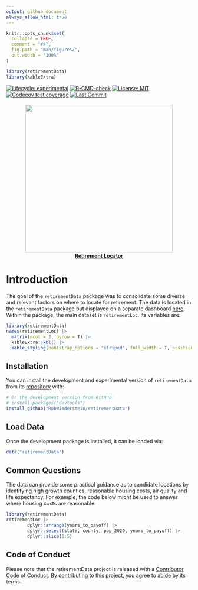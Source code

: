 ```yaml
---
output: github_document
always_allow_html: true
---
```


<!-- README.md is generated from README.Rmd. Please edit that file -->

```r
knitr::opts_chunk$set(
  collapse = TRUE,
  comment = "#>",
  fig.path = "man/figures/",
  out.width = "100%"
)
```

```r
library(retirementData)
library(kableExtra)
```


<!-- badges: start -->
[![Lifecycle: experimental](https://img.shields.io/badge/lifecycle-experimental-orange.svg)](https://lifecycle.r-lib.org/articles/stages.html#experimental)
[![R-CMD-check](https://github.com/RobWiederstein/retirement/workflows/R-CMD-check/badge.svg)](https://github.com/RobWiederstein/retirement/actions)
[![License: MIT](https://img.shields.io/badge/license-MIT-bright%20green)](https://img.shields.io/badge/license-MIT-bright%20green)
[![Codecov test coverage](https://codecov.io/gh/RobWiederstein/retirement/branch/main/graph/badge.svg)](https://codecov.io/gh/RobWiederstein/retirement?branch=main)
[![Last Commit](https://img.shields.io/github/last-commit/RobWiederstein/retirementData)](https://img.shields.io/github/last-commit/RobWiederstein/retirementData)
<!-- badges: end -->

<h4 align= "center">
<a href='https://rob-wiederstein.shinyapps.io/retirementdash/'><img src='man/figures/retirement-dashboard.jpg' align="center" height="400"/><br/></a>
<a href='https://rob-wiederstein.shinyapps.io/retirementdash/'>Retirement Locator</a>
</h4>

# Introduction

The goal of the `retirementData` package was to consolidate some diverse and relevant factors on where to locate for retirement.  The data is located in the `retirementData` package but displayed on a separate dashboard [here](https://rob-wiederstein.shinyapps.io/retirementdash/?_ga=2.99037854.1258475930.1633524763-1285109657.1633184174).  Within the package, the main dataset is `retirementLoc`. Its variables are:

```r
library(retirementData)
names(retirementLoc) |> 
  matrix(ncol = 3, byrow = T) |>
  kableExtra::kbl() |>
  kable_styling(bootstrap_options = "striped", full_width = T, position = 'center')
```



## Installation

You can install the development and experimental version of `retirementData` from its [repository](https://github.com/RobWiederstein/retirementData) with:

``` r
# Or the development version from GitHub:
# install.packages("devtools")
install_github("RobWiederstein/retirementData")
```

## Load Data

Once the development package is installed, it can be loaded via:

```r
data("retirementData")
```


## Common Questions

The data can provide some practical guidance as to candidate locations by identifying high growth counties, reasonable housing costs, air quality and life expectancy. For example, the code below might be used to answer where housing costs are reasonable:

```r
library(retirementData)
retirementLoc |>
        dplyr::arrange(years_to_payoff) |>
        dplyr::select(state, county, pop_2020, years_to_payoff) |>
        dplyr::slice(1:5)
```

<!--You'll still need to render `README.Rmd` regularly, to keep `README.md` up-to-date. `devtools::build_readme()` is handy for this. You could also use GitHub Actions to re-render `README.Rmd` every time you push. An example workflow can be found here: <https://github.com/r-lib/actions/tree/master/examples>.


# Displaying Code Blocks

In that case, don't forget to commit and push the resulting figure files, so they display on GitHub and CRAN.
-->

## Code of Conduct

Please note that the retirementData project is released with a [Contributor Code of Conduct](https://contributor-covenant.org/version/2/0/CODE_OF_CONDUCT.html). By contributing to this project, you agree to abide by its terms.
